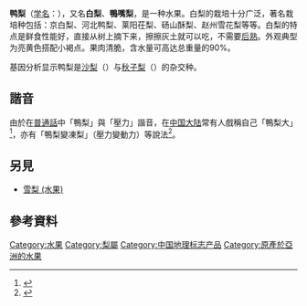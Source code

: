 {{Not|雪梨 (水果)}}
{{Refimprove|time=2012-12-10T13:06:20+00:00 }}
{{Speciesbox
| image = Pyrus bretschneideri (Nashi).jpg
| image_caption = 鸭梨果实
| taxon = Pyrus ''×'' bretschneideri
| authority = [[Rehder|Rehder]], 1915
}}

'''鸭梨'''（[[学名|学名]]：''{{Lang|la|Pyrus ''×'' bretschneideri}}''），又名'''白梨'''、'''鴨嘴梨'''，是一种水果。白梨的栽培十分广泛，著名栽培种包括：京白梨、河北鸭梨、莱阳茌梨、砀山酥梨、赵州雪花梨等等。白梨的特点是鲜食性能好，直接从树上摘下来，擦擦灰土就可以吃，不需要[[后熟|后熟]]。外观典型为亮黄色搭配小褐点。果肉清脆，含水量可高达总重量的90%。

基因分析显示鸭梨是[[沙梨|沙梨]]（{{lang|la|''Pyrus pyrifolia''}}）与[[秋子梨|秋子梨]]（{{lang|la|''Pyrus ussuriensis''}}）的杂交种。

==諧音==
由於在[[現代標準漢語|普通話]]中「鴨梨」與「壓力」諧音，在[[中国大陆|中国大陆]]常有人戲稱自己「鴨梨大」<ref>{{cite news|url=http://office.focus.cn/news/2012-11-27/2573452.html|title=白领房交会现场背“鸭梨”诉压力|publisher=北京日報|date=2012-11-27}}</ref>，亦有「鴨梨變凍梨」（壓力變動力）等說法<ref>{{cite news|url=http://cpc.people.com.cn/n/2012/1127/c87228-19704155.html|title=“鸭梨变冻梨” 值得顶|publisher=重慶日報|date=2012-11-27|accessdate=2012-12-10|archive-date=2016-03-04|archive-url=https://web.archive.org/web/20160304115031/http://cpc.people.com.cn/n/2012/1127/c87228-19704155.html|dead-url=no}}</ref>。

==另見==
*[[雪梨_(水果)|雪梨 (水果)]]

==參考資料==
{{reflist}}
{{Taxonbar|from=Q2114345}}

[[Category:水果|Category:水果]]
[[Category:梨屬|Category:梨屬]]
[[Category:中国地理标志产品|Category:中国地理标志产品]]
[[Category:原產於亞洲的水果|Category:原產於亞洲的水果]]


{{Fruit-stub}}